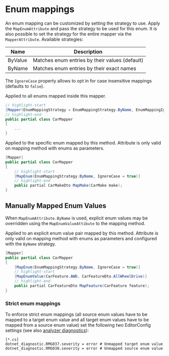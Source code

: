 
# Enum mappings

An enum mapping can be customized by setting the strategy to use.
Apply the `MapEnumAttribute` and pass the strategy to be used for this enum.
It is also possible to set the strategy for the entire mapper via the `MapperAttribute`.
Available strategies:

| Name    | Description                                    |
| ------- | ---------------------------------------------- |
| ByValue | Matches enum entries by their values (default) |
| ByName  | Matches enum entries by their exact names      |

The `IgnoreCase` property allows to opt in for case insensitive mappings (defaults to `false`).

<!-- do not indent this, it won't work, https://stackoverflow.com/a/67579641/3302887 -->

<Tabs>
<TabItem value="global" label="Global (Mapper Level)" default>

Applied to all enums mapped inside this mapper.

```csharp
// highlight-start
[Mapper(EnumMappingStrategy = EnumMappingStrategy.ByName, EnumMappingIgnoreCase = true)]
// highlight-end
public partial class CarMapper
{
    ...
}
```

</TabItem>
<TabItem value="enum" label="Enum (Mapping Method Level)">

Applied to the specific enum mapped by this method.
Attribute is only valid on mapping method with enums as parameters.

```csharp
[Mapper]
public partial class CarMapper
{
    // highlight-start
    [MapEnum(EnumMappingStrategy.ByName, IgnoreCase = true)]
    // highlight-end
    public partial CarMakeDto MapMake(CarMake make);
}
```

</TabItem>
</Tabs>

## Manually Mapped Enum Values

When `MapEnumAttribute.ByName` is used, explicit enum values may be overridden using
the `MapEnumValueAttibute` to the mapping method.

Applied to an explicit enum value pair mapped by this method.
Attribute is only valid on mapping method with enums as parameters and
configured with the `ByName` strategy.

```csharp
[Mapper]
public partial class CarMapper
{
    [MapEnum(EnumMappingStrategy.ByName, IgnoreCase = true)]
    // highlight-start
    [MapEnumValue(CarFeature.AWD, CarFeatureDto.AllWheelDrive)]
    // highlight-end
    public partial CarFeatureDto MapFeature(CarFeature feature);
}
```

### Strict enum mappings

To enforce strict enum mappings
(all source enum values have to be mapped to a target enum value
and all target enum values have to be mapped from a source enum value)
set the following two EditorConfig settings (see also [analyzer diagnostics](./15-analyzer-diagnostics.mdx)):

```editorconfig title=".editorconfig"
[*.cs]
dotnet_diagnostic.RMG037.severity = error # Unmapped target enum value
dotnet_diagnostic.RMG038.severity = error # Unmapped source enum value
```
